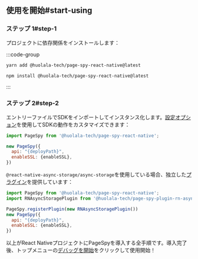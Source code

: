 
## 使用を開始#start-using

### ステップ 1#step-1

プロジェクトに依存関係をインストールします：

:::code-group

```bash yarn
yarn add @huolala-tech/page-spy-react-native@latest
```

```bash npm
npm install @huolala-tech/page-spy-react-native@latest
```

:::

### ステップ 2#step-2

エントリーファイルでSDKをインポートしてインスタンス化します。[設定オプション]({VITE_SDK_RN_REPO})を使用してSDKの動作をカスタマイズできます：

```js
import PageSpy from '@huolala-tech/page-spy-react-native';

new PageSpy({
  api: "{deployPath}",
  enableSSL: {enableSSL},
})
```

`@react-native-async-storage/async-storage`を使用している場合、独立した[プラグイン]({VITE_PLUGIN_RN_STORAGE})を提供しています：

```js
import PageSpy from '@huolala-tech/page-spy-react-native';
import RNAsyncStoragePlugin from '@huolala-tech/page-spy-plugin-rn-async-storage';

PageSpy.registerPlugin(new RNAsyncStoragePlugin())
new PageSpy({
  api: "{deployPath}",
  enableSSL: {enableSSL},
})
```

以上がReact NativeプロジェクトにPageSpyを導入する全手順です。導入完了後、トップメニューの<Tooltip title="メニューはデフォルトで非表示、デプロイ後に表示されます" color="purple"><a href="javascript:void(0)">デバッグを開始</a></Tooltip>をクリックして使用開始！ 